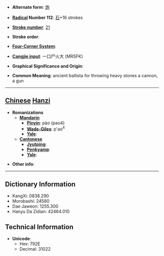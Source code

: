 * '''Alternate form''': [[炮]]

* '''[[Wiktionary:Chinese radical index| Radical]] Number 112''': [[Wiktionary:Chinese radical index 石|石]]+16 strokes

* '''[[Wiktionary:Chinese total strokes index|Stroke number]]''': [[Wiktionary:Chinese total strokes index 21|21]]

* '''Stroke order''': 

* '''[[Wiktionary:Chinese four corner index|Four-Corner System]]''': 

* '''[[Wiktionary:Chinese Cangjie index|Cangjie input]]''': 一口尸火大 (MRSFK)

* '''Graphical Significance and Origin''': 

* '''Common Meaning''': ancient ballista for throwing heavy stones a cannon, a gun

----

== [[Chinese]] [[Hanzi]] ==

* '''Romanizations'''
** '''[[Mandarin]]'''
*** '''[[Pinyin]]''': pào (pao4)
*** '''[[Wade-Giles]]''': p'ao<sup>4</sup>
*** '''[[Yale]]''': 
** '''[[Cantonese]]'''
*** '''[[Jyutping]]''':
*** '''[[Penkyamp]]''': 
*** '''[[Yale]]''': 

* '''Other info''': 

----

== Dictionary Information ==

* KangXi: 0838.290
* Morobashi: 24580
* Dae Jaweon: 1255.300
* Hanyu Da Zidian: 42464.010

== Technical Information ==

* '''Unicode''':
** Hex: 792E
** Decimal: 31022